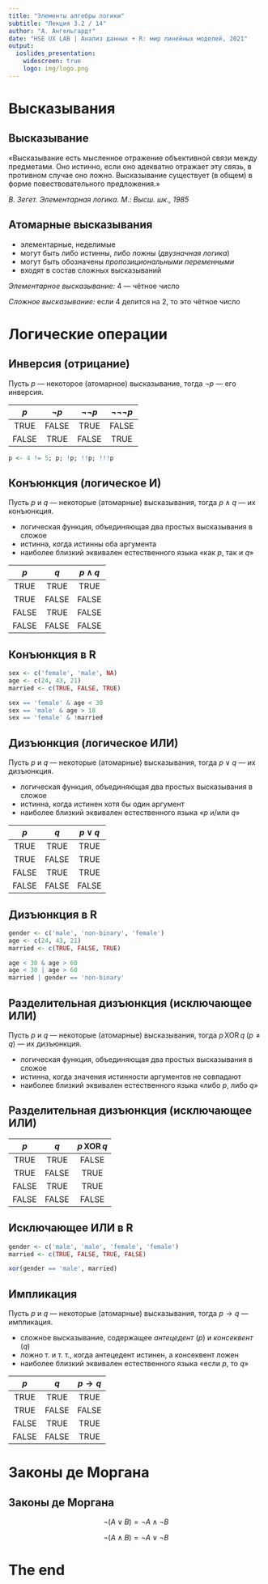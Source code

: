```yaml
---
title: "Элементы алгебры логики"
subtitle: "Лекция 3.2 / 14"
author: "А. Ангельгардт"
date: "HSE UX LAB | Анализ данных + R: мир линейных моделей, 2021"
output: 
  ioslides_presentation:
    widescreen: true
    logo: img/logo.png
---
```


# Высказывания

## Высказывание

«Высказывание есть мысленное отражение объективной связи между предметами. Оно истинно, если оно адекватно отражает эту связь, в противном случае оно ложно. Высказывание существует (в общем) в форме повествовательного предложения.»

*В. Зегет. Элементарная логика. М.: Высш. шк., 1985*


## Атомарные высказывания

- элементарные, неделимые
- могут быть либо истинны, либо ложны (*двузначная логика*)
- могут быть обозначены *пропозициональными переменными*
- входят в состав сложных высказываний

*Элементарное высказывание:* $4$ --- чётное число

*Сложное высказывание:* если $4$ делится на $2$, то это чётное число


# Логические операции

## Инверсия (отрицание)

Пусть $p$ --- некоторое (атомарное) высказывание, тогда $\neg p$ --- его инверсия.

| $p$ | $\neg p$ | $\neg \neg p$ | $\neg \neg \neg p$ |
|:---:|:--------:|:-------:|:-------:|
|TRUE|FALSE|TRUE|FALSE|
|FALSE|TRUE|FALSE|TRUE|

```r
p <- 4 != 5; p; !p; !!p; !!!p
```

## Конъюнкция (логическое И)

Пусть $p$ и $q$ --- некоторые (атомарные) высказывания, тогда $p \wedge q$ --- их конъюнкция.

- логическая функция, объединяющая два простых высказывания в сложое
- истинна, когда истинны оба аргумента
- наиболее близкий эквивален естественного языка «как $p$, так и $q$»

| $p$ | $q$ | $p \wedge q$ |
|:---:|:--------:|:-------:|
|TRUE|TRUE|TRUE|
|TRUE|FALSE|FALSE|
|FALSE|TRUE|FALSE|
|FALSE|FALSE|FALSE|

## Конъюнкция в R

```r
sex <- c('female', 'male', NA)
age <- c(24, 43, 21)
married <- c(TRUE, FALSE, TRUE)

sex == 'female' & age < 30
sex == 'male' & age > 18
sex == 'female' & !married
```

## Дизъюнкция (логическое ИЛИ)

Пусть $p$ и $q$ --- некоторые (атомарные) высказывания, тогда $p \vee q$ --- их дизъюнкция.

- логическая функция, объединяющая два простых высказывания в сложое
- истинна, когда истинен хотя бы один аргумент
- наиболее близкий эквивален естественного языка «$p$ и/или $q$»

| $p$ | $q$ | $p \vee q$ |
|:---:|:--------:|:-------:|
|TRUE|TRUE|TRUE|
|TRUE|FALSE|TRUE|
|FALSE|TRUE|TRUE|
|FALSE|FALSE|FALSE|


## Дизъюнкция в R

```r
gender <- c('male', 'non-binary', 'female')
age <- c(24, 43, 21)
married <- c(TRUE, FALSE, TRUE)

age < 30 & age > 60
age < 30 | age > 60
married | gender == 'non-binary'
```


## Разделительная дизъюнкция (исключающее ИЛИ)

Пусть $p$ и $q$ --- некоторые (атомарные) высказывания, тогда $p \,\mathrm{XOR} \, q \; (p \neq q)$ --- их дизъюнкция.

- логическая функция, объединяющая два простых высказывания в сложое
- истинна, когда значения истинности аргументов не совпадают
- наиболее близкий эквивален естественного языка «либо $p$, либо $q$»

## Разделительная дизъюнкция (исключающее ИЛИ)

| $p$ | $q$ | $p  \,\mathrm{XOR} \, q$ |
|:---:|:--------:|:-------:|
|TRUE|TRUE|FALSE|
|TRUE|FALSE|TRUE|
|FALSE|TRUE|TRUE|
|FALSE|FALSE|FALSE|


## Исключающее ИЛИ в R

```r
gender <- c('male', 'male', 'female', 'female')
married <- c(TRUE, FALSE, TRUE, FALSE)

xor(gender == 'male', married)
```


## Импликация

Пусть $p$ и $q$ --- некоторые (атомарные) высказывания, тогда $p \rightarrow q$ --- импликация.

- сложное высказывание, содержащее *антецедент* ($p$) и *консеквент* ($q$)
- ложно т. и т. т., когда антецедент истинен, а консеквент ложен
- наиболее близкий эквивален естественного языка «если $p$, то $q$»


| $p$ | $q$ | $p  \rightarrow q$ |
|:---:|:--------:|:-------:|
|TRUE|TRUE|TRUE|
|TRUE|FALSE|FALSE|
|FALSE|TRUE|TRUE|
|FALSE|FALSE|TRUE|


# Законы де Моргана

## Законы де Моргана

$$
\neg (A \vee B) = \neg A \wedge \neg B
$$

$$
\neg (A \wedge B) = \neg A \vee \neg B
$$


# The end

